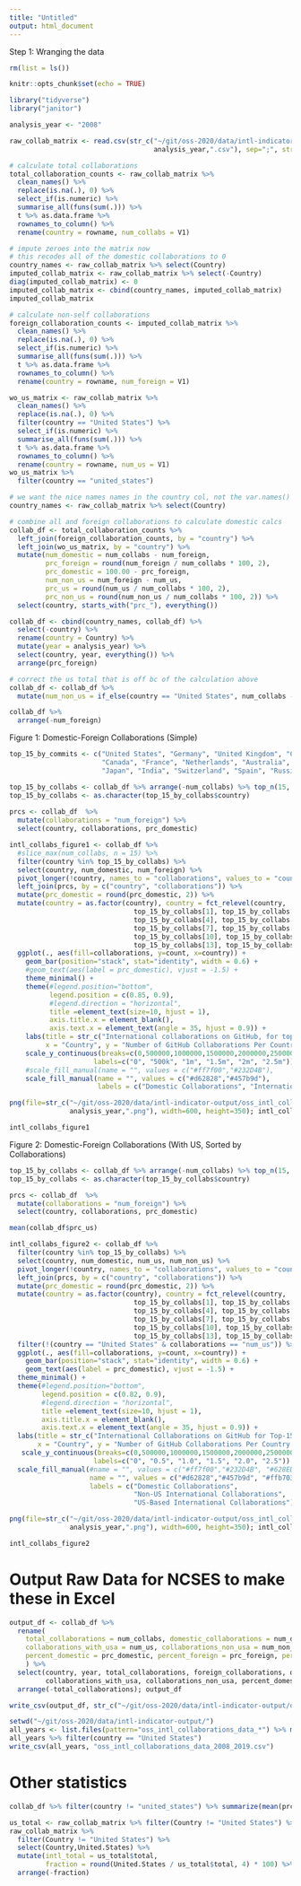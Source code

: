 ```yaml
---
title: "Untitled"
output: html_document
---
```


Step 1: Wranging the data 

```r
rm(list = ls())

knitr::opts_chunk$set(echo = TRUE)

library("tidyverse")
library("janitor")

analysis_year <- "2008"

raw_collab_matrix <- read.csv(str_c("~/git/oss-2020/data/intl-indicator-output/oss_intl_collaborations_matrix_", 
                                    analysis_year,".csv"), sep=";", stringsAsFactors=FALSE)

# calculate total collaborations 
total_collaboration_counts <- raw_collab_matrix %>%
  clean_names() %>% 
  replace(is.na(.), 0) %>%
  select_if(is.numeric) %>%
  summarise_all(funs(sum(.))) %>% 
  t %>% as.data.frame %>% 
  rownames_to_column() %>% 
  rename(country = rowname, num_collabs = V1)

# impute zeroes into the matrix now 
# this recodes all of the domestic collaborations to 0
country_names <- raw_collab_matrix %>% select(Country)
imputed_collab_matrix <- raw_collab_matrix %>% select(-Country)
diag(imputed_collab_matrix) <- 0
imputed_collab_matrix <- cbind(country_names, imputed_collab_matrix)
imputed_collab_matrix

# calculate non-self collaborations 
foreign_collaboration_counts <- imputed_collab_matrix %>%
  clean_names() %>% 
  replace(is.na(.), 0) %>%
  select_if(is.numeric) %>%
  summarise_all(funs(sum(.))) %>% 
  t %>% as.data.frame %>% 
  rownames_to_column() %>% 
  rename(country = rowname, num_foreign = V1)

wo_us_matrix <- raw_collab_matrix %>%
  clean_names() %>% 
  replace(is.na(.), 0) %>% 
  filter(country == "United States") %>% 
  select_if(is.numeric) %>%
  summarise_all(funs(sum(.))) %>% 
  t %>% as.data.frame %>% 
  rownames_to_column() %>% 
  rename(country = rowname, num_us = V1)
wo_us_matrix %>% 
  filter(country == "united_states")

# we want the nice names names in the country col, not the var.names()
country_names <- raw_collab_matrix %>% select(Country)

# combine all and foreign collaborations to calculate domestic calcs
collab_df <- total_collaboration_counts %>% 
  left_join(foreign_collaboration_counts, by = "country") %>% 
  left_join(wo_us_matrix, by = "country") %>% 
  mutate(num_domestic = num_collabs - num_foreign,
         prc_foreign = round(num_foreign / num_collabs * 100, 2),
         prc_domestic = 100.00 - prc_foreign,
         num_non_us = num_foreign - num_us,
         prc_us = round(num_us / num_collabs * 100, 2),
         prc_non_us = round(num_non_us / num_collabs * 100, 2)) %>% 
  select(country, starts_with("prc_"), everything()) 

collab_df <- cbind(country_names, collab_df) %>% 
  select(-country) %>% 
  rename(country = Country) %>% 
  mutate(year = analysis_year) %>% 
  select(country, year, everything()) %>% 
  arrange(prc_foreign)

# correct the us total that is off bc of the calculation above  
collab_df <- collab_df %>% 
  mutate(num_non_us = if_else(country == "United States", num_collabs - num_domestic, num_non_us)) 

collab_df %>% 
  arrange(-num_foreign)

```

Figure 1: Domestic-Foreign Collaborations (Simple)

```r
top_15_by_commits <- c("United States", "Germany", "United Kingdom", "China", 
                       "Canada", "France", "Netherlands", "Australia", "Sweden", 
                       "Japan", "India", "Switzerland", "Spain", "Russia", "Brazil")

top_15_by_collabs <- collab_df %>% arrange(-num_collabs) %>% top_n(15, num_collabs)
top_15_by_collabs <- as.character(top_15_by_collabs$country)
  
prcs <- collab_df  %>% 
  mutate(collaborations = "num_foreign") %>% 
  select(country, collaborations, prc_domestic)

intl_collabs_figure1 <- collab_df %>% 
  #slice_max(num_collabs, n = 15) %>% 
  filter(country %in% top_15_by_collabs) %>% 
  select(country, num_domestic, num_foreign) %>% 
  pivot_longer(!country, names_to = "collaborations", values_to = "count") %>% 
  left_join(prcs, by = c("country", "collaborations")) %>% 
  mutate(prc_domestic = round(prc_domestic, 2)) %>% 
  mutate(country = as.factor(country), country = fct_relevel(country, 
                               top_15_by_collabs[1], top_15_by_collabs[2], top_15_by_collabs[3],
                               top_15_by_collabs[4], top_15_by_collabs[5], top_15_by_collabs[6],
                               top_15_by_collabs[7], top_15_by_collabs[8], top_15_by_collabs[9],
                               top_15_by_collabs[10], top_15_by_collabs[11], top_15_by_collabs[12],
                               top_15_by_collabs[13], top_15_by_collabs[14], top_15_by_collabs[15])) %>% 
  ggplot(., aes(fill=collaborations, y=count, x=country)) + 
    geom_bar(position="stack", stat="identity", width = 0.6) +
    #geom_text(aes(label = prc_domestic), vjust = -1.5) +
    theme_minimal() + 
    theme(#legend.position="bottom", 
          legend.position = c(0.85, 0.9), 
          #legend.direction = "horizontal",
          title =element_text(size=10, hjust = 1),
          axis.title.x = element_blank(),
          axis.text.x = element_text(angle = 35, hjust = 0.9)) +
    labs(title = str_c("International collaborations on GitHub, for top-15 countries by GitHub commits: ", analysis_year), 
         x = "Country", y = "Number of GitHub Collaborations Per Country") +
    scale_y_continuous(breaks=c(0,500000,1000000,1500000,2000000,2500000), 
                     labels=c("0", "500k", "1m", "1.5m", "2m", "2.5m")) +
    #scale_fill_manual(name = "", values = c("#ff7f00","#232D4B"),
    scale_fill_manual(name = "", values = c("#d62828","#457b9d"), 
                      labels = c("Domestic Collaborations", "International Collaborations"))

png(file=str_c("~/git/oss-2020/data/intl-indicator-output/oss_intl_collaborations_fig1_",
               analysis_year,".png"), width=600, height=350); intl_collabs_figure1; dev.off()

intl_collabs_figure1
```

Figure 2: Domestic-Foreign Collaborations (With US, Sorted by Collaborations)

```r
top_15_by_collabs <- collab_df %>% arrange(-num_collabs) %>% top_n(15, num_collabs)
top_15_by_collabs <- as.character(top_15_by_collabs$country)

prcs <- collab_df  %>% 
  mutate(collaborations = "num_foreign") %>% 
  select(country, collaborations, prc_domestic)

mean(collab_df$prc_us)

intl_collabs_figure2 <- collab_df %>% 
  filter(country %in% top_15_by_collabs) %>% 
  select(country, num_domestic, num_us, num_non_us) %>% 
  pivot_longer(!country, names_to = "collaborations", values_to = "count") %>% 
  left_join(prcs, by = c("country", "collaborations")) %>% 
  mutate(prc_domestic = round(prc_domestic, 2)) %>%
  mutate(country = as.factor(country), country = fct_relevel(country, 
                               top_15_by_collabs[1], top_15_by_collabs[2], top_15_by_collabs[3],
                               top_15_by_collabs[4], top_15_by_collabs[5], top_15_by_collabs[6],
                               top_15_by_collabs[7], top_15_by_collabs[8], top_15_by_collabs[9],
                               top_15_by_collabs[10], top_15_by_collabs[11], top_15_by_collabs[12],
                               top_15_by_collabs[13], top_15_by_collabs[14], top_15_by_collabs[15])) %>% 
  filter(!(country == "United States" & collaborations == "num_us")) %>% 
  ggplot(., aes(fill=collaborations, y=count, x=country)) + 
    geom_bar(position="stack", stat="identity", width = 0.6) +
    geom_text(aes(label = prc_domestic), vjust = -1.5) +
  theme_minimal() + 
  theme(#legend.position="bottom", 
        legend.position = c(0.82, 0.9), 
        #legend.direction = "horizontal",
        title =element_text(size=10, hjust = 1),
        axis.title.x = element_blank(),
        axis.text.x = element_text(angle = 35, hjust = 0.9)) +
  labs(title = str_c("International Collaborations on GitHub for Top-15 Countries Based on Total Collaborations from ", analysis_year), 
       x = "Country", y = "Number of GitHub Collaborations Per Country (in Millions)") +
   scale_y_continuous(breaks=c(0,500000,1000000,1500000,2000000,2500000), 
                     labels=c("0", "0.5", "1.0", "1.5", "2.0", "2.5")) +
  scale_fill_manual(#name = "", values = c("#ff7f00","#232D4B", "#628ED8"), # uva version
                    name = "", values = c("#d62828","#457b9d", "#ffb703"), # ncses version
                    labels = c("Domestic Collaborations", 
                               "Non-US International Collaborations", 
                               "US-Based International Collaborations"))

png(file=str_c("~/git/oss-2020/data/intl-indicator-output/oss_intl_collaborations_fig2_",
               analysis_year,".png"), width=600, height=350); intl_collabs_figure2; dev.off()

intl_collabs_figure2
```

# Output Raw Data for NCSES to make these in Excel 

```r
output_df <- collab_df %>% 
  rename(
    total_collaborations = num_collabs, domestic_collaborations = num_domestic, foreign_collaborations = num_foreign, 
    collaborations_with_usa = num_us, collaborations_non_usa = num_non_us, 
    percent_domestic = prc_domestic, percent_foreign = prc_foreign, percent_usa = prc_us, percent_non_usa = prc_non_us
    ) %>% 
  select(country, year, total_collaborations, foreign_collaborations, domestic_collaborations, 
         collaborations_with_usa, collaborations_non_usa, percent_domestic, percent_foreign, percent_usa,  percent_non_usa) %>% 
  arrange(-total_collaborations); output_df

write_csv(output_df, str_c("~/git/oss-2020/data/intl-indicator-output/oss_intl_collaborations_data_", analysis_year,".csv"))
```

```r
setwd("~/git/oss-2020/data/intl-indicator-output/")
all_years <- list.files(pattern="oss_intl_collaborations_data_*") %>% map_df(~read_csv(.))
all_years %>% filter(country == "United States")
write_csv(all_years, "oss_intl_collaborations_data_2008_2019.csv")
```

# Other statistics 

```r
collab_df %>% filter(country != "united_states") %>% summarize(mean(prc_us))
```

```r
us_total <- raw_collab_matrix %>% filter(Country != "United States") %>% summarize(total = sum(United.States))
raw_collab_matrix %>%
  filter(Country != "United States") %>% 
  select(Country,United.States) %>% 
  mutate(intl_total = us_total$total,
         fraction = round(United.States / us_total$total, 4) * 100) %>% 
  arrange(-fraction)
```
